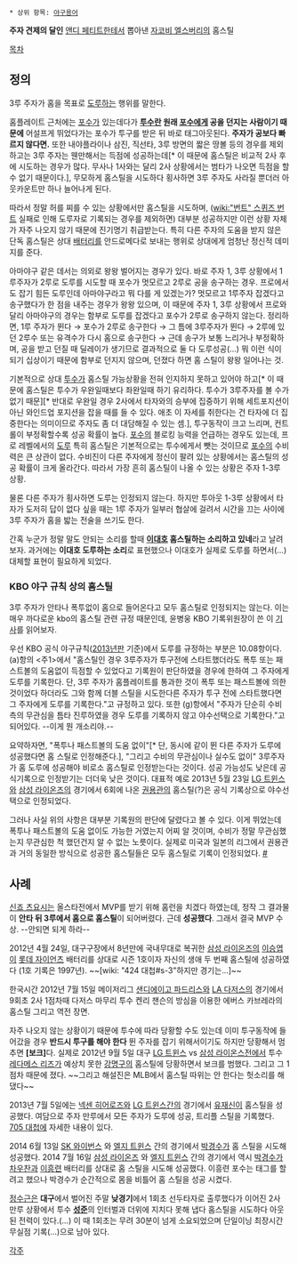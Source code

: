  * 상위 항목: [[야구용어]]

{{{#!html
<video src="http://mediadownloads.mlb.com/mlbam/2009/04/26/mlbtv_nyabos_4316579_1m.mp4" controls >HTML5 Video is required for this example</video> 
}}} 
'''주자 견제의 달인''' [[앤디 페티트]]한테서 뽑아낸 [[자코비 엘스버리]]의 홈스틸

[[목차]]
== 정의 ==
3루 주자가 홈을 목표로 [[도루]]하는 행위를 말한다.

홈플레이트 근처에는 [[포수]]가 있는데다가 '''[[투수]]란 원래 [[포수]]에게 공을 던지는 사람이기 때문에''' 어설프게 뛰었다가는 포수가 투구를 받은 뒤 바로 태그아웃된다. '''주자가 공보다 빠르지 않다면.''' 또한 내야플라이나 삼진, 직선타, 3루 방면의 짧은 땅볼 등의 경우를 제외하고는 3루 주자는 웬만해서는 득점에 성공하는데[* 이 때문에 홈스틸은 비교적 2사 후에 시도하는 경우가 많다. 무사나 1사와는 달리 2사 상황에서는 범타가 나오면 득점을 할 수 없기 때문이다.], 무모하게 홈스틸을 시도하다 횡사하면 3루 주자도 사라질 뿐더러 아웃카운트만 하나 늘어나게 된다.

따라서 정말 허를 찌를 수 있는 상황에서만 홈스틸을 시도하며, ([[wiki:"번트" 스퀴즈 번트]] 실패로 인해 도루자로 기록되는 경우를 제외하면) 대부분 성공하지만 이런 상황 자체가 자주 나오지 않기 때문에 진기명기 취급받는다. 특히 다른 주자의 도움을 받지 않은 단독 홈스틸은 상대 [[배터리]]를 안드로메다로 보내는 행위로 상대에게 엄청난 정신적 데미지를 준다.

아마야구 같은 데서는 의외로 왕왕 벌어지는 경우가 있다. 바로 주자 1, 3루 상황에서 1루주자가 2루로 도루를 시도할 때 포수가 멋모르고 2루로 공을 송구하는 경우. 프로에서도 잡기 힘든 도루인데 아마야구라고 뭐 다를 게 있겠는가? 멋모르고 1루주자 잡겠다고 송구했다가 한 점을 내주는 경우가 왕왕 있으며, 이 때문에 주자 1, 3루 상황에서 프로와 달리 아마야구의 경우는 함부로 도루를 잡겠다고 포수가 2루로 송구하지 않는다. 정리하면, 1루 주자가 뛴다 → 포수가 2루로 송구한다 → 그 틈에 3루주자가 뛴다 → 2루에 있던 2루수 또는 유격수가 다시 홈으로 송구한다 → 근데 송구가 보통 느리거나 부정확하며, 공을 받고 던질 때 딜레이가 생기므로 결과적으로 둘 다 도루성공(...) 뭐 이런 식이 되기 십상이기 때문에 함부로 던지지 않으며, 던졌다 하면 홈 스틸이 왕왕 일어나는 것.

기본적으로 상대 [[투수]]가 홈스틸 가능상황을 전혀 인지하지 못하고 있어야 하고[* 이 때문에 홈스틸은 투수가 우완일때보다 좌완일때 하기 유리하다. 투수가 3루주자를 볼 수가 없기 때문][* 반대로 우완일 경우 2사에서 타자와의 승부에 집중하기 위해 세트포지션이 아닌 와인드업 포지션을 잡을 때를 들 수 있다. 애초 이 자세를 취한다는 건 타자에 더 집중한다는 의미이므로 주자도 좀 더 대담해질 수 있는 셈.], 투구동작이 크고 느리며, 컨트롤이 부정확할수록 성공 확률이 높다. [[포수]]의 블로킹 능력을 언급하는 경우도 있는데, 프로 레벨에서의 [[도루]] 특히 홈스틸은 기본적으로는 투수에게서 뺏는 것이므로 [[포수]]의 수비력은 큰 상관이 없다. 수비진이 다른 주자에게 정신이 팔려 있는 상황에서는 홈스틸의 성공 확률이 크게 올라간다. 따라서 가장 흔히 홈스틸이 나올 수 있는 상황은 주자 1-3루 상황.

물론 다른 주자가 횡사하면 도루는 인정되지 않는다. 하지만 투아웃 1-3루 상황에서 타자가 도저히 답이 없다 싶을 때는 1루 주자가 일부러 협살에 걸려서 시간을 끄는 사이에 3루 주자가 홈을 밟는 전술을 쓰기도 한다.

간혹 누군가 정말 말도 안되는 소리를 할때 '''[[이대호]] 홈스틸하는 소리하고 있네'''라고 날려보자. 과거에는 '''이대호 도루하는 소리'''로 표현했으나 이대호가 실제로 도루를 하면서(...) 대체할 표현이 필요하게 되었다.

=== KBO 야구 규칙 상의 홈스틸 ===
3루 주자가 안타나 폭투없이 홈으로 들어온다고 모두 홈스틸로 인정되지는 않는다. 이는 매우 까다로운 kbo의 홈스틸 관련 규정 때문인데, 윤병웅 KBO 기록위원장이 쓴 이 [http://sports.news.naver.com/sports/index.nhn?category=baseball&ctg=news&mod=read&office_id=109&article_id=0002539667 기사]를 읽어보자.

우선 KBO 공식 야구규칙([http://www.koreabaseball.com/FILE/ebook/pdf/2013rule.pdf 2013년판] 기준)에서 도루를 규정하는 부분은 10.08항이다. (a)항의 <주1>에서 "홈스틸인 경우 3루주자가 투구전에 스타트했더라도 폭투 또는 패스트볼의 도움없이 득점할 수 있었다고 기록원이 판단하였을 경우에 한하여 그 주자에게 도루를 기록한다. 단, 3루 주자가 홈플레이트를 통과한 것이 폭투 또는 패스트볼에 의한 것이었다 하더라도 그와 함께 더블 스틸을 시도한다른 주자가 투구 전에 스타트했다면 그 주자에게 도루를 기록한다."고 규정하고 있다. 또한 (g)항에서 "주자가 단순히 수비 측의 무관심을 틈타 진루하였을 경우 도루를 기록하지 않고 야수선택으로 기록한다."고 되어있다. --이게 뭔 개소리야.--

요약하자면, "폭투나 패스트볼의 도움 없이"[* 단, 동시에 같이 뛴 다른 주자가 도루에 성공했다면 홈 스틸로 인정해준다.], "그리고 수비의 무관심이나 실수도 없이" 3루주자가 홈 도루에 성공해야 비로소 홈스틸로 인정받는다는 것이다. 성공 가능성도 낮은데 공식기록으로 인정받기는 더더욱 낮은 것이다. 대표적 예로 2013년 5월 23일 [[LG 트윈스]]와 [[삼성 라이온즈]]의 경기에서 6회에 나온 [[권용관]]의 홈스틸(?)은 공식 기록상으로 야수선택으로 인정되었다.

그러나 사실 위의 사항은 대부분 기록원의 판단에 달렸다고 볼 수 있다. 이게 뛰었는데 폭투나 패스트볼의 도움 없이도 가능한 거였는지 어찌 알 것이며, 수비가 정말 무관심했는지 무관심한 척 했던건지 알 수 없는 노릇이다. 실제로 미국과 일본의 리그에서 권용관과 거의 동일한 방식으로 성공한 홈스틸들은 모두 홈스틸로 기록이 인정되었다. [http://news.kbs.co.kr/news/naverNewsView.do?SEARCH_NEWS_CODE=2664450 #] 

== 사례 ==
[[신죠 츠요시]]는 올스타전에서 MVP를 받기 위해 홈런을 치겠다 하였는데, 정작 그 결과물이 '''안타 뒤 3루에서 홈으로 홈스틸'''이 되어버렸다. 근데 '''성공했다'''. 그래서 결국 MVP 수상. --안되면 되게 하라--

2012년 4월 24일, 대구구장에서 8년만에 국내무대로 복귀한 [[삼성 라이온즈]]의  [[이승엽]]이 [[롯데 자이언츠]] 배터리를 상대로 시즌 1호이자 자신의 생애 두 번째 홈스틸에 성공하였다 (1호 기록은 1997년). ~~[wiki: "424 대첩#s-3"하지만 경기는...]~~

{{{#!html
<video src="http://mediadownloads.mlb.com/mlbam/2012/07/14/14-319045-2012-07-14/web_cut/rth_sdnlan_23042581_1200k.mp4" controls >HTML5 Video is required for this example</video> 
}}}

한국시간 2012년 7월 15일 메이저리그 [[샌디에이고 파드리스]]와 [[LA 다저스]]의 경기에서 9회초 2사 1점차때 다저스 마무리 투수 켄리 잰슨의 방심을 이용한 에버스 카브레라의 홈스틸 그리고 역전 장면.

자주 나오지 않는 상황이기 때문에 투수에 따라 당황할 수도 있는데 이미 투구동작에 들어갔을 경우 '''반드시 투구를 해야 한다''' 뛴 주자를 잡기 위해서이기도 하지만 당황해서 멈추면 '''[보크]'''다. 실제로 2012년 9월 5일 대구 [[LG 트윈스]] vs [[삼성 라이온스]]전에서 투수 [[레다메스 리즈]]가 예상치 못한 [[강명구]]의 홈스틸에 당황하면서 보크를 범했다. 그리고 그 1점차 때문에 졌다. ~~그리고 해설진은 MLB에서 홈스틸 따위는 안 한다는 헛소리를 해댔다~~

2013년 7월 5일에는 [[넥센 히어로즈]]와 [[LG 트윈스]]간의 경기에서 [[유재신]]이 홈스틸을 성공했다. 여담으로 주자 만루에서 모든 주자가 도루에 성공, 트리플 스틸을 기록했다. [[705 대첩]]에 자세한 내용이 있다.

2014 6월 13일 [[SK 와이번스]] 와 [[엘지 트윈스]] 간의 경기에서 [[박경수]]가 홈 스틸을 시도해 성공했다.
2014 7월 16일 [[삼성 라이온즈]] 와 [[엘지 트윈스]] 간의 경기에서 역시 [[박경수]]가  [[차우찬]]과 [[이흥련]] 배터리를 상대로  홈 스틸을 시도해 성공했다. 이흥련 포수는 태그를 할려고 했으나 박경수가 순간적으로 몸을 비틀어 홈 스틸을 성공 시켰다.

[[정수근]]은 '''대구'''에서 벌어진 주말 '''낮경기'''에서 1회초 선두타자로 출루했다가 이어진 2사 만루 상황에서 투수 '''[[성준]]'''의 인터벌과 더위에 지치다 못해 냅다 홈스틸을 시도하다 아웃된 전력이 있다.(...) 이 때 1회초는 무려 30분이 넘게 소요되었으며 단일이닝 최장시간 무실점 기록(...)으로 남아 있다.

[[각주]]
